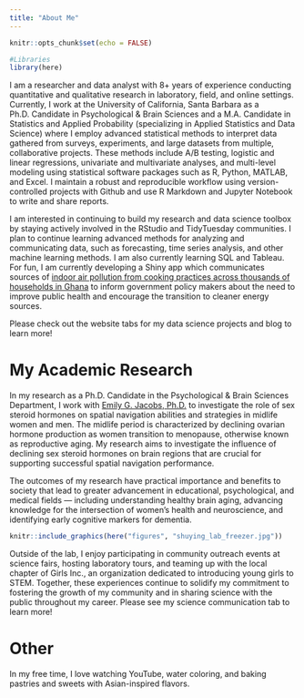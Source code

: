```yaml
---
title: "About Me"
---
```


```r
knitr::opts_chunk$set(echo = FALSE)

#Libraries
library(here)
```


I am a researcher and data analyst with 8+ years of experience conducting quantitative and qualitative research in laboratory, field, and online settings. Currently, I work at the University of California, Santa Barbara as a Ph.D. Candidate in Psychological & Brain Sciences and a M.A. Candidate in Statistics and Applied Probability (specializing in Applied Statistics and Data Science) where I employ advanced statistical methods to interpret data gathered from surveys, experiments, and large datasets from multiple, collaborative projects. These methods include A/B testing, logistic and linear regressions, univariate and multivariate analyses, and multi-level modeling using statistical software packages such as R, Python, MATLAB, and Excel. I maintain a robust and reproducible workflow using version-controlled projects with Github and use R Markdown and Jupyter Notebook to write and share reports.

I am interested in continuing to build my research and data science toolbox by staying actively involved in the RStudio and TidyTuesday communities. I plan to continue learning advanced methods for analyzing and communicating data, such as forecasting, time series analysis, and other machine learning methods. I am also currently learning SQL and Tableau. For fun, I am currently developing a Shiny app which communicates sources of [indoor air pollution from cooking practices across thousands of households in Ghana](https://worldprojects.columbia.edu/combating-household-air-pollution-clean-energy) to inform government policy makers about the need to improve public health and encourage the transition to cleaner energy sources.

Please check out the website tabs for my data science projects and blog to learn more!

# My Academic Research

In my research as a Ph.D. Candidate in the Psychological & Brain Sciences Department, I work with [Emily G. Jacobs, Ph.D.](https://jacobs.psych.ucsb.edu/) to investigate the role of sex steroid hormones on spatial navigation abilities and strategies in midlife women and men. The midlife period is characterized by declining ovarian hormone production as women transition to menopause, otherwise known as reproductive aging. My research aims to investigate the influence of declining sex steroid hormones on brain regions that are crucial for supporting successful spatial navigation performance. 

The outcomes of my research have practical importance and benefits to society that lead to greater advancement in educational, psychological, and medical fields — including understanding healthy brain aging, advancing knowledge for the intersection of women's health and neuroscience, and identifying early cognitive markers for dementia.

```r
knitr::include_graphics(here("figures", "shuying_lab_freezer.jpg"))
```

Outside of the lab, I enjoy participating in community outreach events at science fairs, hosting laboratory tours, and teaming up with the local chapter of Girls Inc., an organization dedicated to introducing young girls to STEM. Together, these experiences continue to solidify my commitment to fostering the growth of my community and in sharing science with the public throughout my career. Please see my science communication tab to learn more!


# Other

In my free time, I love watching YouTube, water coloring, and baking pastries and sweets with Asian-inspired flavors.
